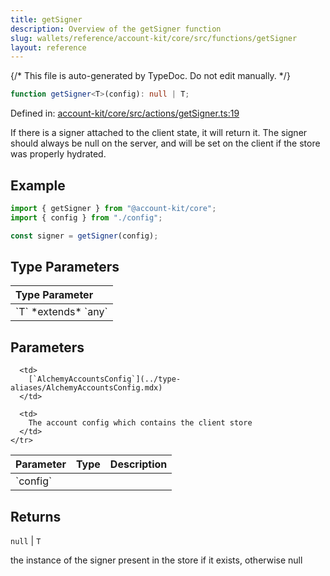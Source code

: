 ```yaml
---
title: getSigner
description: Overview of the getSigner function
slug: wallets/reference/account-kit/core/src/functions/getSigner
layout: reference
---
```


{/* This file is auto-generated by TypeDoc. Do not edit manually. */}

```ts
function getSigner<T>(config): null | T;
```

Defined in: [account-kit/core/src/actions/getSigner.ts:19](https://github.com/alchemyplatform/aa-sdk/blob/08ef11b1fc98663df6a97fa93722c7f14b33f1cc/account-kit/core/src/actions/getSigner.ts#L19)

If there is a signer attached to the client state, it will return it.
The signer should always be null on the server, and will be set on the client
if the store was properly hydrated.

## Example

```ts
import { getSigner } from "@account-kit/core";
import { config } from "./config";

const signer = getSigner(config);
```

## Type Parameters

<table>
  <thead>
    <tr>
      <th align="left">Type Parameter</th>
    </tr>
  </thead>

  <tbody>
    <tr>
      <td>
        `T` *extends* `any`
      </td>
    </tr>
  </tbody>
</table>

## Parameters

<table>
  <thead>
    <tr>
      <th align="left">Parameter</th>
      <th align="left">Type</th>
      <th align="left">Description</th>
    </tr>
  </thead>

  <tbody>
    <tr>
      <td>
        `config`
      </td>

      <td>
        [`AlchemyAccountsConfig`](../type-aliases/AlchemyAccountsConfig.mdx)
      </td>

      <td>
        The account config which contains the client store
      </td>
    </tr>

  </tbody>
</table>

## Returns

`null` | `T`

the instance of the signer present in the store if it exists, otherwise null
